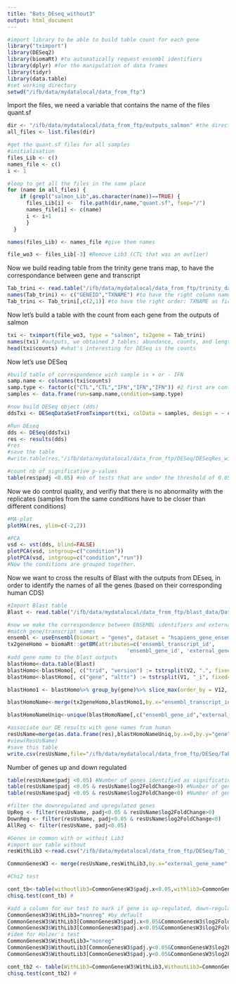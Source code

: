 ```yaml
---
title: "Bats_DEseq_without3"
output: html_document
---
```

```r
#import library to be able to build table count for each gene
library("tximport")
library(DESeq2)
library(biomaRt) #to automatically request ensembl identifiers
library(dplyr) #for the manipulation of data frames
library(tidyr)
library(data.table)
#set working directory
setwd("/ifb/data/mydatalocal/data_from_ftp")
```

Import the files, we need a variable that contains the name of the files quant.sf
```r
dir <- "/ifb/data/mydatalocal/data_from_ftp/outputs_salmon" #the directory where we look for the files
all_files <- list.files(dir)

#get the quant.sf files for all samples
#initialisation
files_Lib <- c()
names_file <- c()
i <- 1

#loop to get all the files in the same place
for (name in all_files) {
    if (grepl("salmon_Lib",as.character(name))==TRUE) {
      files_Lib[i] <-  file.path(dir,name,"quant.sf", fsep="/")
      names_file[i] <- c(name)
      i <- i+1
      }
  }

names(files_Lib) <- names_file #give them names

file_wo3 <- files_Lib[-3] #Remove Lib3 (CTL that was an outlier)
```

Now we build reading table from the trinity gene trans map, to have the correspondance between gene and transcript
```r
Tab_trini <- read.table("/ifb/data/mydatalocal/data_from_ftp/trinity_data/Trinity_RF.fasta.gene_trans_map") #get the fasta.gene_trans_map
names(Tab_trini) <- c("GENEID","TXNAME") #to have the right column names
Tab_trini <- Tab_trini[,c(2,1)] #to have the right order: TXNAME as first column, GENEID as second
```

Now let's build a table with the count from each gene from the outputs of salmon 
```r
txi <- tximport(file_wo3, type = "salmon", tx2gene = Tab_trini)
names(txi) #outputs, we obtained 3 tables: abundance, counts, and length
head(txi$counts) #what's interesting for DESeq is the counts
```

Now let's use DESeq
```r
#build table of correspondence wich sample is + or - IFN
samp.name <- colnames(txi$counts)
samp.type <- factor(c("CTL","CTL","IFN","IFN","IFN")) #2 first are control, 3 last are +IFN
samples <- data.frame(run=samp.name,condition=samp.type)

#now build DESeq object (dds)
ddsTxi <- DESeqDataSetFromTximport(txi, colData = samples, design = ~ condition)

#Run DEseq
dds <- DESeq(ddsTxi)
res <- results(dds)
#res
#save the table
#write.table(res,"/ifb/data/mydatalocal/data_from_ftp/DESeq/DESeqRes_withoutLib3.tab")

#count nb of significative p-values
table(res$padj <0.05) #nb of tests that are under the threshold of 0.05 #1670
```
Now we do control quality, and verifiy that there is no abnormality with the replicates (samples from the same conditions have to be closer than different conditions)

```r
#MA-plot 
plotMA(res, ylim=c(-2,2))

#PCA
vsd <- vst(dds, blind=FALSE)
plotPCA(vsd, intgroup=c("condition"))
plotPCA(vsd, intgroup=c("condition","run"))
#Now the conditions are grouped together. 
```

Now we want to cross the results of Blast with the outputs from DEseq, in order to identify the names of all the genes (based on their corresponding human CDS)
```r
#Import Blast table
Blast <- read.table("/ifb/data/mydatalocal/data_from_ftp/blast_data/DataBats.blast")

#now we make the correspondence between ENSEMBL identifiers and external human gene names, using biomaRt
#match gene/transcript names
ensembl <- useEnsembl(biomart = "genes", dataset = "hsapiens_gene_ensembl")
tx2geneHomo = biomaRt::getBM(attributes=c('ensembl_transcript_id', 
                                      'ensembl_gene_id', 'external_gene_name'),mart=ensembl)
#add gene name to the blast outputs
blastHomo<-data.table(Blast)
blastHomo<-blastHomo[, c("trid", "version") := tstrsplit(V2, ".", fixed=TRUE)][]
blastHomo<-blastHomo[, c("gene", "alttr") := tstrsplit(V1, "_i", fixed=TRUE)][]

blastHomo1 <- blastHomo%>% group_by(gene)%>% slice_max(order_by = V12, n = 1, with_ties = TRUE)

blastHomoName<-merge(tx2geneHomo,blastHomo1,by.x="ensembl_transcript_id",by.y="trid") #to merge the 2 dataframe, one with the Blast output and ensembl names (blastHomo1), and one with the ensemble and external gene names (tx2gneHomo)

blastHomoNameUniq<-unique(blastHomoName[,c("ensembl_gene_id","external_gene_name","gene")]) #unique, to remove the duplicates

#associate our DE results with gene names from human
resUsName=merge(as.data.frame(res),blastHomoNameUniq,by.x=0,by.y="gene")
#view(ResUsName)
#save this table
write.csv(resUsName,file="/ifb/data/mydatalocal/data_from_ftp/DESeq/Tab_foldchange_without3.csv")
```

Number of genes up and down regulated
```r
table(resUsName$padj <0.05) #Number of genes identified as significatively differently expressed (with interferon vs without) #696
table(resUsName$padj <0.05 & resUsName$log2FoldChange>0) #Number of genes significatively UPregulated #521
table(resUsName$padj <0.05 & resUsName$log2FoldChange<0) #Number of genes significatively DOWNregulated #175

#filter the downregulated and upregulated genes
UpReg <- filter(resUsName, padj<0.05 & resUsName$log2FoldChange>0)
DownReg <- filter(resUsName, padj<0.05 & resUsName$log2FoldChange<0)
AllReg <- filter(resUsName, padj<0.05)
```

```r
#Genes in common with or withoit Lib3
#import our table without 
resWithLib3 <-read.csv("/ifb/data/mydatalocal/data_from_ftp/DESeq/Tab_foldchange_genes.csv")

CommonGenesW3 <- merge(resUsName,resWithLib3,by.x="external_gene_name", by.y="external_gene_name")

#Chi2 test

cont_tb<-table(withoutlib3=CommonGenesW3$padj.x<0.05,withlib3=CommonGenesW3$padj.y < 0.05) #Contingency table
chisq.test(cont_tb) #

#add a column for our test to mark if gene is up-regulated, down-regulated or not regulated
CommonGenesW3$WithLib3="nonreg" #by default
CommonGenesW3$WithLib3[CommonGenesW3$padj.x<0.05&CommonGenesW3$log2FoldChange.x>0]="Up"
CommonGenesW3$WithLib3[CommonGenesW3$padj.x<0.05&CommonGenesW3$log2FoldChange.x<0]="Down"
#idem for Holzer's test
CommonGenesW3$WithoutLib3="nonreg"
CommonGenesW3$WithoutLib3[CommonGenesW3$padj.y<0.05&CommonGenesW3$log2FoldChange.y>0]="Up"
CommonGenesW3$WithoutLib3[CommonGenesW3$padj.y<0.05&CommonGenesW3$log2FoldChange.y<0]="Down"

cont_tb2 <- table(WithLib3=CommonGenesW3$WithLib3,WithoutLib3=CommonGenesW3$WithoutLib3) #Contingency table 2, for all groups
chisq.test(cont_tb2) #
```



